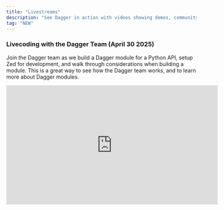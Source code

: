 ```yaml
---
title: "Livestreams"
description: "See Dagger in action with videos showing demos, community members, and talks"
tag: "NEW"
---
```



### Livecoding with the Dagger Team (April 30 2025)

Join the Dagger team as we build a Dagger module for a Python API, setup Zed for development, and walk through considerations when building a module. This is a great way to see how the Dagger team works, and to learn more about Dagger modules.

<iframe width="560" height="315" src="https://www.youtube.com/embed/fJyE939YcqY?si=uB7Z9dTS5gHm81gf" title="YouTube video player" frameborder="0" allow="accelerometer; autoplay; clipboard-write; encrypted-media; gyroscope; picture-in-picture; web-share" referrerpolicy="strict-origin-when-cross-origin" allowfullscreen></iframe>